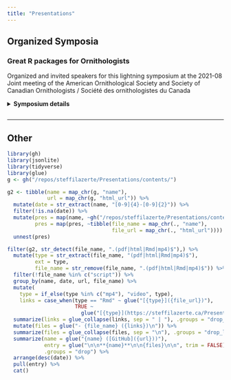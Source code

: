 ```yaml
---
title: "Presentations"
---
```


## Organized Symposia

### Great R packages for Ornithologists
Organized and invited speakers for this lightning symposium at the 2021-08 Joint meeting of the American Ornithological Society and Society of Canadian Ornithologists / Société des ornithologistes du Canada

<details>
  <summary>**Symposium details**<p></summary>

- Steffi LaZerte - "**How can ornithologists find R packages?**" 
  ([GitHub](https://github.com/steffilazerte/Presentations/blob/master/2021-08%20AOS%7CSOC%20-%20R%20Symposium/) |
  [html](https://steffilazerte.ca/Presentations/2021-08%20AOS%7CSOC%20-%20R%20Symposium/AOS_SCO_2021_LaZerte.html#1) | 
  [pdf](https://steffilazerte.ca/Presentations/2021-08%20AOS%7CSOC%20-%20R%20Symposium/AOS_SCO_2021_LaZerte.pdf) | 
  [video](https://steffilazerte.ca/Presentations/2021-08%20AOS%7CSOC%20-%20R%20Symposium/AOS_SCO_2021_LaZerte.mp4))
  
- Stepfanie Aguillon - "**[dplyr](https://dplyr.tidyverse.org/): A useful toolbox for manipulating data**" ([GitHub](https://github.com/stepfanie-aguillon/AOS2021-dplyr))

- Matt Dyson - "**[sf](https://r-spatial.github.io/sf/), [raster](https://github.com/rspatial/raster), and [tmap](https://mtennekes.github.io/tmap/): The spatial data trinity**" ([GitHub](https://github.com/dysonwildlife/AOS_2021))

- Mark Padgham - "**[osmdata](https://docs.ropensci.org/osmdata/): Roadless areas and avian diversity**" ([GitHub](https://github.com/mpadge/presentations/tree/main/2021/aos21) | [video](https://github.com/mpadge/presentations/releases/download/aos21/padgham.mp4))

- Sunny Tseng - "**[seewave](https://rug.mnhn.fr/seewave/) and [tuneR](https://cran.r-project.org/web/packages/tuneR/index.html): Sound analysis in ornithology**"

- María Juliana Benítez Saldívar - "**[warbler](https://marce10.github.io/warbleR/) and [Rraven](https://marce10.github.io/Rraven/): Bioacoustics in R**"

- John Quinn - "**[soundecology](http://ljvillanueva.github.io/soundecology/): Using acoustic indices for landscape assessment and monitoring**"

- Danielle Ethier - "**[naturecounts](https://birdstudiescanada.github.io/naturecounts/): Millions of bird occurrence records at your fingertips**" 
  ([pdf](https://steffilazerte.ca/Presentations/2021-08%20AOS%7CSOC%20-%20R%20Symposium/naturecounts_AOS_SCO%20Aug%202021%20Final%20ENG-FR.pdf))

- Jessica Burnett - "**[bbsAssistant](https://github.com/trashbirdecology/bbsAssistant): An R package for downloading and handling data and information from the North American Breeding Bird Survey**" (Contact for details)

- Amie MacDonald - "**[motus](https://motuswts.github.io/motus/): Managing motus data in R**"

- Martin Beal - "**[track2KBA](https://github.com/BirdLifeInternational/track2kba): An R package for identifying important sites for biodiversity from tracking data**"

- Elena West - "**[MixSIAR](https://brianstock.github.io/MixSIAR/index.html): An R package for avian diet analysis**" ([pdf](https://steffilazerte.ca/Presentations/2021-08%20AOS%7CSOC%20-%20R%20Symposium/ElenaWest_LightningTalk_MixSIAR.pdf)

- Evan Adams - "**[INLA](https://www.r-inla.org/): A way for ecologists to overcome their worst impulses**"

- Luke Campillo - "**[pavo](http://pavo.colrverse.com/): Color analysis in birds**"

- Philipp Boersch-Supan - "**[moult](https://cran.r-project.org/web/packages/moult/index.html) and [moultmcmc](https://pboesu.github.io/moultmcmc/index.html): Inference for moult phenology models**" 
  ([pdf](https://raw.githubusercontent.com/pboesu/aos_sco_2021_moult_models/main/AOS_SCO_LightningTalk_slides.pdf) | 
  [transcript](https://raw.githubusercontent.com/pboesu/aos_sco_2021_moult_models/main/2021_AOS_SCO_lightning_talk_transcript.pdf))

- Marc-Olivier Beausoleil - "**Putting it all together: [Ornithometrics](https://beausoleilmo.github.io/Ornithometrics-ctv/Ornithometrics.html) — a task view for ornithology**"

</details>

---

## Other

```r
library(gh)
library(jsonlite)
library(tidyverse)
library(glue)
g <- gh("/repos/steffilazerte/Presentations/contents/")

g2 <- tibble(name = map_chr(g, "name"),
             url = map_chr(g, "html_url")) %>%
  mutate(date = str_extract(name, "[0-9]{4}-[0-9]{2}")) %>%
  filter(!is.na(date)) %>%
  mutate(pres = map(name, ~gh("/repos/steffilazerte/Presentations/contents/{pres}", pres = .)),
         pres = map(pres, ~tibble(file_name = map_chr(., "name"), 
                                  file_url = map_chr(., "html_url")))) %>%
  unnest(pres)

filter(g2, str_detect(file_name, ".(pdf|html|Rmd|mp4)$"),) %>%
  mutate(type = str_extract(file_name, "(pdf|html|Rmd|mp4)$"),
         ext = type,
         file_name = str_remove(file_name, ".(pdf|html|Rmd|mp4)$")) %>%
  filter(!file_name %in% c("script")) %>%
  group_by(name, date, url, file_name) %>%
  mutate(
    type = if_else(type %in% c("mp4"), "video", type),
    links = case_when(type == "Rmd" ~ glue("[{type}]({file_url})"),
                      TRUE ~ 
                        glue("[{type}](https://steffilazerte.ca/Presentations/{name}/{file_name[1]}.{ext})"))) %>%
  summarize(links = glue_collapse(links, sep = " | "), .groups = "drop_last") %>%
  mutate(files = glue("- {file_name} ({links})\n")) %>%
  summarize(files = glue_collapse(files, sep = "\n"), .groups = "drop_last") %>%
  summarize(name = glue("{name} ([GitHub]({url}))"), 
            entry = glue("\n\n**{name}**\n\n{files}\n\n", trim = FALSE),
            .groups = "drop") %>%
  arrange(desc(date)) %>%
  pull(entry) %>%
  cat()
```